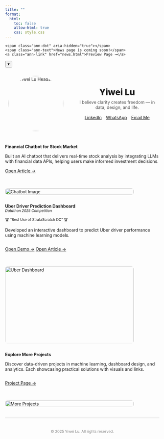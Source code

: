 ```yaml
---
title: ""
format:
  html: 
    toc: false
    allow-html: true
    css: style.css
---
```


<!-- Thin announcement strip -->
<div class="ann-strip" role="status" aria-live="polite">
  <div class="ann-inner">
    <span class="ann-dot" aria-hidden="true"></span>
    <span class="ann-text">News page is coming soon!</span>
    <a class="ann-link" href="news.html">Preview Page →</a>
  </div>
  <button class="ann-toggle" aria-label="Collapse announcement" title="Collapse">▾</button>
</div>

<!-- Reopen when collapsed -->
<button class="ann-tab" aria-label="Show announcement" hidden>📣 News</button>


```{=html}
<!-- Profile Section -->
<div style="display:flex; flex-wrap:wrap; align-items:center; gap:2em; max-width:900px; margin:2em auto;">
  <!-- Avatar -->
  <div class="avatar-wrapper" style="flex:0 0 200px; text-align:center;">
    <a href="about.html" title="About Me">
      <img src="images/Headshot.jpg" alt="Yiwei Lu Headshot" class="avatar" style="border-radius:50%; width:180px; height:auto;">
    </a>
  </div>

  <!-- Right Side: Name + Motto + Buttons -->
  <div style="flex:1; text-align:center;">
    <span class="name" data-text="Yiwei Lu" style="font-size:2.0em; font-weight:800;">Yiwei Lu</span><br>
    <span class="motto" style="display:block; margin:0.5em 0 1.2em; color:#555;">
      I believe clarity creates freedom — in data, design, and life.
    </span>

    <!-- Buttons directly under motto -->
    <div class="connect-container" style="display:flex; flex-wrap:wrap; gap:1em; justify-content:center; margin-top:1em;">
      <a href="https://www.linkedin.com/in/yiwei-lu78" class="btn" target="_blank">
        <i class="bi bi-linkedin"></i> LinkedIn
      </a>
      <a href="https://wa.me/6266736276" class="btn" target="_blank">
        <i class="bi bi-whatsapp"></i> WhatsApp
      </a>
      <a href="mailto:yiweilu36@uci.edu" class="btn">
        <i class="bi bi-envelope"></i> Email Me
      </a>
    </div>
  </div>
</div>
```


::: { .project-card style="display: flex; flex-wrap: wrap; gap: 1.5em; align-items: flex-start;" markdown="1" }

<!-- Left Text -->
<div style="flex: 1;" markdown="1">
**Financial Chatbot for Stock Market**

Built an AI chatbot that delivers real-time stock analysis by integrating LLMs with financial data APIs, helping users make informed investment decisions.

<div style="margin-top: 1em;">
  [Open Article →](https://medium.com/@dylankl_74733/revolutionizing-stock-market-insights-the-financial-chatbot-that-empowers-investors-d1d8197e6c13){.btn}
</div>
</div>

<!-- Right Pic -->
<div style="flex: 0 0 420px;">
  <img src="images/financial-chatbot1.gif"
       alt="Chatbot Image"
       style="width: 100%; height: auto; border-radius: 0.5em;" />
</div>

:::

::: {.project-card}
<div style="display: flex; flex-wrap: wrap; gap: 1.5em; align-items: flex-start;" markdown="1">

<!-- Left Contents -->
<div style="flex: 1;" markdown="1">
**Uber Driver Prediction Dashboard**  
<small><em>Datathon 2025 Competition</em></small>  

<small>🏆 “Best Use of StrataScratch DC” 🏆</small>


Developed an interactive dashboard to predict Uber driver performance using machine learning models.  

<div style="margin-top: 1em; display: flex; gap: 0.8em;">
  <a href="https://syntax3rr0r1.netlify.app/" class="btn" target="_blank">Open Demo →</a>
  <a href="https://devpost.com/software/uber-driver-conversion-analysis" class="btn" target="_blank">Open Article →</a>
</div>
</div>

<!-- Right Pic -->
<div style="flex: 0 0 420px;">
  <img src="images/datathon.jpg"
       alt="Uber Dashboard"
       style="width: 100%; height: 250px; border-radius: 0.5em;" />
</div>

</div>
::: 

::: {.project-card}
<div style="display: flex; flex-wrap: wrap; gap: 1.5em; align-items: flex-start;" markdown="1">

<!-- Left Contents -->
<div style="flex: 1;" markdown="1">
**Explore More Projects**  

Discover data-driven projects in machine learning, dashboard design, and analytics. Each showcasing practical solutions with visuals and links.

<div style="margin-top: 1em; display: flex; gap: 0.8em;">
  <a href="https://lywww88.github.io/projects/project.qmd" class="btn">Project Page →</a>

</div>
</div>

<!-- Right Pic -->
<div style="flex: 0 0 420px;">
  <img src="images/project.jpg"
       alt="More Projects"
       style="width: 100%; height: auto; border-radius: 0.5em;" />
</div>

</div>
:::

<script>
(function(){
  const KEY='ann_strip_collapsed_v1';
  const strip=document.querySelector('.ann-strip');
  const toggle=document.querySelector('.ann-toggle');
  const tab=document.querySelector('.ann-tab');

  function collapse(persist=true){
    strip.classList.add('is-collapsed');
    tab.hidden=false;
    if(persist) localStorage.setItem(KEY,'1');
  }
  function expand(persist=true){
    strip.classList.remove('is-collapsed');
    tab.hidden=true;
    if(persist) localStorage.setItem(KEY,'0');
  }

  const forceShow=new URLSearchParams(location.search).get('showAnn')==='1';
  const saved=localStorage.getItem(KEY);
  if (forceShow || saved!=='1') { expand(false); } else { collapse(false); }

  toggle.addEventListener('click',()=>collapse(true));
  tab.addEventListener('click',()=>expand(true));
})();
</script>

<div aria-hidden="true" style="border-top: 1px solid #ccc; margin: 1.5em 0;"></div>

<p style="text-align: center; color: #888; font-size: 0.85em; margin-top: 3em;">
  © 2025 Yiwei Lu. All rights reserved.
</p>
